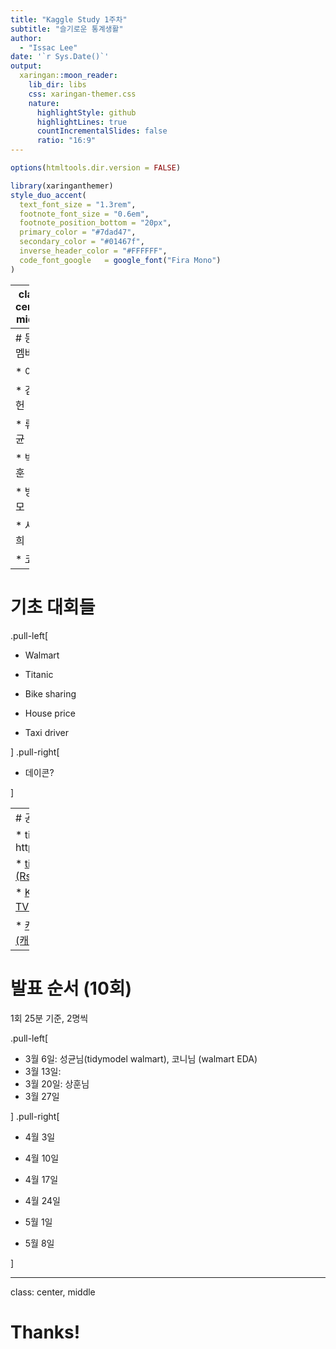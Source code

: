 ```yaml
---
title: "Kaggle Study 1주차"
subtitle: "슬기로운 통계생활"  
author: 
  - "Issac Lee"
date: '`r Sys.Date()`'
output:
  xaringan::moon_reader:
    lib_dir: libs
    css: xaringan-themer.css
    nature:
      highlightStyle: github
      highlightLines: true
      countIncrementalSlides: false
      ratio: "16:9"
---
```


```r
options(htmltools.dir.version = FALSE)
```

```r
library(xaringanthemer)
style_duo_accent(
  text_font_size = "1.3rem",
  footnote_font_size = "0.6em",
  footnote_position_bottom = "20px",
  primary_color = "#7dad47",
  secondary_color = "#01467f",
  inverse_header_color = "#FFFFFF",
  code_font_google   = google_font("Fira Mono")
)
```

---
class: center, middle

# 운영방법

---
# 등록 멤버

* 이삭

* 김종헌

* 류성균

* 박상훈

* 방태모

* 서민희

* 코니




---
# 기초 대회들


.pull-left[

* Walmart

* Titanic

* Bike sharing

* House price

* Taxi driver


]
.pull-right[

* 데이콘?

]


---
# 공부 및 발표 자료

* tidymodels: https://www.tmwr.org/

* [tidymodels code (Rstudio - Julia Silge)](https://www.youtube.com/channel/UCTTBgWyJl2HrrhQOOc710kA)

* [Kaggler-tv (Kaggler TV - 이정윤)](https://github.com/kaggler-tv/dku-kaggle-class?fbclid=IwAR3FPIvFUhwF2TrZnSpxAec0rMsGVz3mX_-y87vJ5KqWYN4WNMXV9QTxaDo)

* [캐글 타이타닉 데이터 (캐글 코리아 - 이유한)](https://youtube.com/playlist?list=PLC_wC_PMBL5Owf0FCwIFjcFPk5Yuy1heT)

---

# 발표 순서 (10회)

1회 25분 기준, 2명씩

.pull-left[

* 3월 6일: 성균님(tidymodel walmart), 코니님 (walmart EDA)
* 3월 13일:
* 3월 20일: 상훈님
* 3월 27일

]
.pull-right[

* 4월 3일
* 4월 10일
* 4월 17일
* 4월 24일

* 5월 1일
* 5월 8일

]



---

class: center, middle

# Thanks!